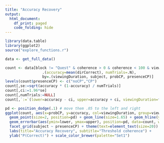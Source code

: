 ```yaml
---
title: "Accuracy Recovery"
output:
  html_document:
    df_print: paged
    code_folding: hide
---
```


```r
library(data.table)
library(ggplot2)
source("explore_functions.r")
```

```r
data <- get_full_data()
```

```r
count <- data[block != "Quest" & coherence > 0 & coherence < 100 & viewingDuration > 200, 
                 .(accuracy=mean(dirCorrect), numTrials=.N), 
                 by=.(viewingDuration, subject, probCP, presenceCP)]
levels(count$presenceCP) <- c("noCP","CP")
count[,se:=sqrt(accuracy * (1-accuracy) / numTrials)]
count[,ci:=1.96*se]
count[,numTrials:=NULL]
count[,`:=`(lower=accuracy - ci, upper=accuracy + ci, viewingDuration=factor(viewingDuration))]
```

```r
pd <- position_dodge(.1) # move them .05 to the left and right
ggplot(count, aes(x=probCP, y=accuracy, col=viewingDuration, group=viewingDuration)) + 
  geom_point(size=2, position=pd) + geom_line(size=1.65) + geom_hline(yintercept=c(.5), color="black", linetype="dashed") +
  geom_errorbar(aes(ymin=lower, ymax=upper), position=pd, data=count, width=.15, size=.8) +
  facet_grid(subject ~ presenceCP) + theme(text=element_text(size=20)) + 
  labs(title="Accuracy Recovery", subtitle="Threshold coherence") +
  ylab("P(Correct)") + scale_color_brewer(palette="Set1") 
```

